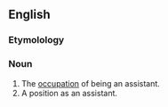 ==English==
===Etymolology===
{{suffix|assistant|ship}}
===Noun===
{{en-noun}}

# The [[occupation]] of being an assistant. 
# A position as an assistant.